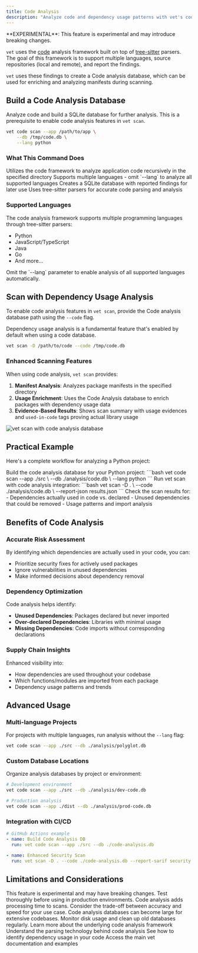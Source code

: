 ```yaml
---
title: Code Analysis
description: "Analyze code and dependency usage patterns with vet's code analysis features"
---
```


<Warning>
**EXPERIMENTAL**: This feature is experimental and may introduce breaking changes.
</Warning>

`vet` uses the [code](https://github.com/safedep/code/) analysis framework built on top of [tree-sitter](https://tree-sitter.github.io/tree-sitter/) parsers. The goal of this framework is to support multiple languages, source repositories (local and remote), and report the findings.

`vet` uses these findings to create a Code analysis database, which can be used for enriching and analyzing manifests during scanning.

## Build a Code Analysis Database

Analyze code and build a SQLite database for further analysis. This is a prerequisite to enable code analysis features in `vet scan`.

```bash
vet code scan --app /path/to/app \
    --db /tmp/code.db \
    --lang python
```

### What This Command Does

<CardGroup cols={2}>
  <Card title="Code Analysis" icon="magnifying-glass">
    Utilizes the code framework to analyze application code recursively in the specified directory
  </Card>
  <Card title="Language Support" icon="code">
    Supports multiple languages - omit `--lang` to analyze all supported languages
  </Card>
  <Card title="Database Creation" icon="database">
    Creates a SQLite database with reported findings for later use
  </Card>
  <Card title="Tree-sitter Powered" icon="tree">
    Uses tree-sitter parsers for accurate code parsing and analysis
  </Card>
</CardGroup>

### Supported Languages

The code analysis framework supports multiple programming languages through tree-sitter parsers:

- Python
- JavaScript/TypeScript
- Java
- Go
- And more...

<Tip>
Omit the `--lang` parameter to enable analysis of all supported languages automatically.
</Tip>

## Scan with Dependency Usage Analysis

To enable code analysis features in `vet scan`, provide the Code analysis database path using the `--code` flag.

Dependency usage analysis is a fundamental feature that's enabled by default when using a code database.

```bash
vet scan -D /path/to/code --code /tmp/code.db
```

### Enhanced Scanning Features

When using code analysis, `vet scan` provides:

1. **Manifest Analysis**: Analyzes package manifests in the specified directory
2. **Usage Enrichment**: Uses the Code Analysis database to enrich packages with dependency usage data
3. **Evidence-Based Results**: Shows scan summary with usage evidences and `used-in-code` tags proving actual library usage

<img src="/images/vet/vet-scan-codedb.png" alt="vet scan with code analysis database" />

## Practical Example

Here's a complete workflow for analyzing a Python project:

<Steps>
  <Step title="Analyze Code">
    Build the code analysis database for your Python project:
    ```bash
    vet code scan --app ./src \
        --db ./analysis/code.db \
        --lang python
    ```
  </Step>
  
  <Step title="Enhanced Scan">
    Run vet scan with code analysis integration:
    ```bash
    vet scan -D . \
        --code ./analysis/code.db \
        --report-json results.json
    ```
  </Step>
  
  <Step title="Review Results">
    Check the scan results for:
    - Dependencies actually used in code vs. declared
    - Unused dependencies that could be removed
    - Usage patterns and import analysis
  </Step>
</Steps>

## Benefits of Code Analysis

### Accurate Risk Assessment

By identifying which dependencies are actually used in your code, you can:
- Prioritize security fixes for actively used packages
- Ignore vulnerabilities in unused dependencies
- Make informed decisions about dependency removal

### Dependency Optimization

Code analysis helps identify:
- **Unused Dependencies**: Packages declared but never imported
- **Over-declared Dependencies**: Libraries with minimal usage
- **Missing Dependencies**: Code imports without corresponding declarations

### Supply Chain Insights

Enhanced visibility into:
- How dependencies are used throughout your codebase
- Which functions/modules are imported from each package
- Dependency usage patterns and trends

## Advanced Usage

### Multi-language Projects

For projects with multiple languages, run analysis without the `--lang` flag:

```bash
vet code scan --app ./src --db ./analysis/polyglot.db
```

### Custom Database Locations

Organize analysis databases by project or environment:

```bash
# Development environment
vet code scan --app ./src --db ./analysis/dev-code.db

# Production analysis
vet code scan --app ./dist --db ./analysis/prod-code.db
```

### Integration with CI/CD

```yaml
# GitHub Actions example
- name: Build Code Analysis DB
  run: vet code scan --app ./src --db ./code-analysis.db

- name: Enhanced Security Scan
  run: vet scan -D . --code ./code-analysis.db --report-sarif security.sarif
```

## Limitations and Considerations

<AccordionGroup>
  <Accordion title="Experimental Status">
    This feature is experimental and may have breaking changes. Test thoroughly before using in production environments.
  </Accordion>
  
  <Accordion title="Performance Impact">
    Code analysis adds processing time to scans. Consider the trade-off between accuracy and speed for your use case.
  </Accordion>
  
  <Accordion title="Storage Requirements">
    Code analysis databases can become large for extensive codebases. Monitor disk usage and clean up old databases regularly.
  </Accordion>
</AccordionGroup>

<CardGroup cols={2}>
  <Card title="Code Framework" icon="github" href="https://github.com/safedep/code/">
    Learn more about the underlying code analysis framework
  </Card>
  <Card title="Tree-sitter" icon="tree" href="https://tree-sitter.github.io/tree-sitter/">
    Understand the parsing technology behind code analysis
  </Card>
  <Card title="Dependency Usage Guide" icon="search" href="/guides/dependency-usage-identification">
    See how to identify dependency usage in your code
  </Card>
  <Card title="vet GitHub Repository" icon="book" href="https://github.com/safedep/vet">
    Access the main vet documentation and examples
  </Card>
</CardGroup>